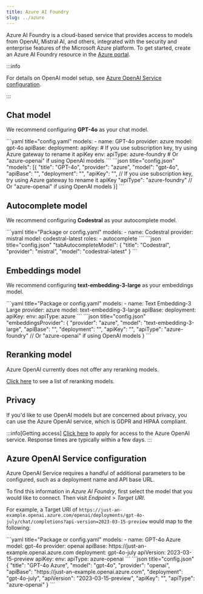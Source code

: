 ```yaml
---
title: Azure AI Foundry
slug: ../azure
---
```



Azure AI Foundry is a cloud-based service that provides access to models from OpenAI, Mistral AI, and others, integrated with the security and enterprise features of the Microsoft Azure platform. To get started, create an Azure AI Foundry resource in the [Azure portal](https://portal.azure.com).

:::info

For details on OpenAI model setup, see [Azure OpenAI Service configuration](#azure-openai-service-configuration).

:::

## Chat model

We recommend configuring **GPT-4o** as your chat model.

<Tabs groupId="config-example">
	<TabItem value="yaml" label="YAML">
	```yaml title="config.yaml"
	models:
	  - name: GPT-4o
	    provider: azure
	    model: gpt-4o
	    apiBase: <YOUR_DEPLOYMENT_BASE>
	    deployment: <YOUR_DEPLOYMENT_NAME>
	    apiKey: <YOUR_AZURE_API_KEY> # If you use subscription key, try using Azure gateway to rename it apiKey
      env:
         apiType: azure-foundry # Or "azure-openai" if using OpenAI models
	```
	</TabItem>
	<TabItem value="json" label="JSON">
  ```json title="config.json"
  "models": [{
      "title": "GPT-4o",
      "provider": "azure",
      "model": "gpt-4o",
      "apiBase": "<YOUR_DEPLOYMENT_BASE>",
      "deployment": "<YOUR_DEPLOYMENT_NAME>",
      "apiKey": "<YOUR_AZURE_API_KEY>", // If you use subscription key, try using Azure gateway to rename it apiKey
      "apiType": "azure-foundry" // Or "azure-openai" if using OpenAI models
  }]
  ```
	</TabItem>
</Tabs>

## Autocomplete model

We recommend configuring **Codestral** as your autocomplete model.

<Tabs groupId="config-example">
	<TabItem value="yaml" label="YAML">
	```yaml title="Package or config.yaml"
  models:
    - name: Codestral
      provider: mistral
      model: codestral-latest
      roles:
        - autocomplete
	```
	</TabItem>
	<TabItem value="json" label="JSON">
	```json title="config.json"
    "tabAutocompleteModel": {
      "title": "Codestral",
      "provider": "mistral",
      "model": "codestral-latest"
    }
	```
	</TabItem>
</Tabs>

## Embeddings model

We recommend configuring **text-embedding-3-large** as your embeddings model.

<Tabs groupId="config-example">
    <TabItem value="yaml" label="YAML">
    ```yaml title="Package or config.yaml"
    models:
      - name: Text Embedding-3 Large
        provider: azure
        model: text-embedding-3-large
        apiBase: <YOUR_DEPLOYMENT_BASE>
        deployment: <YOUR_DEPLOYMENT_NAME>
        apiKey: <YOUR_AZURE_API_KEY>
        env:
          apiType: azure
    ```
    </TabItem>
    <TabItem value="json" label="JSON">
    ```json title="config.json"
      "embeddingsProvider": {
        "provider": "azure",
        "model": "text-embedding-3-large",
        "apiBase": "<YOUR_DEPLOYMENT_BASE>",
        "deployment": "<YOUR_DEPLOYMENT_NAME>",
        "apiKey": "<YOUR_AZURE_API_KEY>",
        "apiType": "azure-foundry" // Or "azure-openai" if using OpenAI models
      }
    ```
    </TabItem>
</Tabs>

## Reranking model

Azure OpenAI currently does not offer any reranking models.

[Click here](../../model-types/reranking.mdx) to see a list of reranking models.

## Privacy

If you'd like to use OpenAI models but are concerned about privacy, you can use the Azure OpenAI service, which is GDPR and HIPAA compliant.

:::info[Getting access]
[Click here](https://azure.microsoft.com/en-us/products/ai-services/openai-service) to apply for access to the Azure OpenAI service. Response times are typically within a few days.
:::

## Azure OpenAI Service configuration

Azure OpenAI Service requires a handful of additional parameters to be configured, such as a deployment name and API base URL.

To find this information in _Azure AI Foundry_, first select the model that you would like to connect. Then visit _Endpoint_ > _Target URI_.

For example, a Target URI of `https://just-an-example.openai.azure.com/openai/deployments/gpt-4o-july/chat/completions?api-version=2023-03-15-preview` would map to the following:

<Tabs groupId="config-example">
	<TabItem value="yaml" label="YAML">
    ```yaml title="Package or config.yaml"
    models:
      - name: GPT-4o Azure
        model: gpt-4o
        provider: openai
        apiBase: https://just-an-example.openai.azure.com
        deployment: gpt-4o-july
        apiVersion: 2023-03-15-preview
        apiKey: <YOUR_AZURE_API_KEY>
        env:
           apiType: azure-openai
    ```
	</TabItem>
	<TabItem value="json" label="JSON">
    ```json title="config.json"
    {
        "title": "GPT-4o Azure",
        "model": "gpt-4o",
        "provider": "openai",
        "apiBase": "https://just-an-example.openai.azure.com",
        "deployment": "gpt-4o-july",
        "apiVersion": "2023-03-15-preview",
        "apiKey": "<YOUR_AZURE_API_KEY>",
        "apiType": "azure-openai"
    }
    ```
	</TabItem>
</Tabs>
